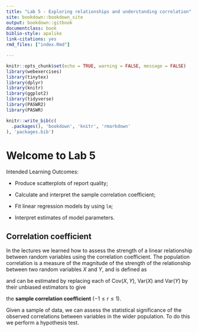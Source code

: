 ```yaml
---
title: "Lab 5 - Exploring relationships and understanding correlation"
site: bookdown::bookdown_site
output: bookdown::gitbook
documentclass: book
biblio-style: apalike
link-citations: yes
rmd_files: ["index.Rmd"]

---
```


```r
knitr::opts_chunk$set(echo = TRUE, warning = FALSE, message = FALSE)
library(webexercises)
library(tinytex)
library(dplyr)
library(knitr)
library(ggplot2)
library(tidyverse)
library(PASWR2)
library(PASWR)

```


```r
knitr::write_bib(c(
  .packages(), 'bookdown', 'knitr', 'rmarkdown'
), 'packages.bib')
```
# Welcome to Lab 5

Intended Learning Outcomes:

- Produce scatterplots of report quality;

- Calculate and interpret the sample correlation coefficient;

- Fit linear regression models by using `lm`;

- Interpret estimates of model parameters.

## Correlation coefficient

In the lectures we learned how to assess the strength of a linear relationship between random variables using the correlation coefficient. The population correlation is a measure of the magnitude of the strength of the relationship between two random variables $X$ and $Y$, and is defined as

\begin{equation}
\rho(X,Y) =\frac{\mathrm{Cov}(X,Y)}{\sqrt{\mathrm{Var}(X)\mathrm{Var}(Y)}}, (\#eq:corr)
\end{equation}

and can be estimated by replacing each of $\mathrm{Cov}(X,Y)$,  $\mathrm{Var}(X)$ and $\mathrm{Var}(Y)$ by their unbiased estimators to give

\begin{equation}
r = \frac{S_{xy}}{\sqrt{S_{xx}S_{yy}}}  = \frac{\sum_{i=1}^n(x_i-\bar{x})(y_i-\bar{y})}{\sqrt{\sum_{i=1}^n(x_i-\bar{x})^2\sum_{i=1}^n(y_i-\bar{y})^2}}, (\#eq:scorr)
\end{equation}

the **sample correlation coefficient** ($-1 \leq r \leq 1$).

Given a sample of data, we can assess the statistical significance of the observed correlations between variables in the wider population. To do this we perform a hypothesis test.

